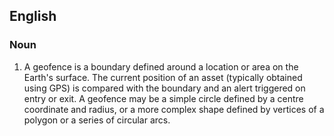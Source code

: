 ==English==
{{rfv|To judge by Google, doesn't seem to have a single specific sense.}}

===Noun===
{{en-noun}}

# A geofence is a boundary defined around a location or area on the Earth's surface. The current position of an asset (typically obtained using GPS) is compared with the boundary and an alert triggered on entry or exit. A geofence may be a simple circle defined by a centre coordinate and radius, or a more complex shape defined by vertices of a polygon or a series of circular arcs.  
{{count page|[[Wiktionary:Page count]]}}